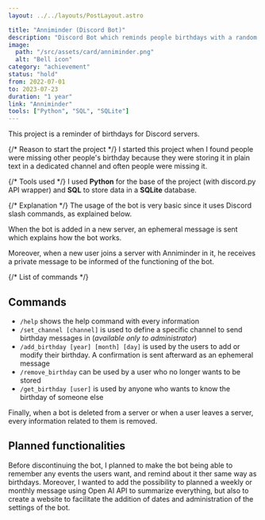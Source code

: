 ```yaml
---
layout: ../../layouts/PostLayout.astro

title: "Anniminder (Discord Bot)"
description: "Discord Bot which reminds people birthdays with a random sentence in the servers he set his birthday, or can tell the birthday of someone else if asked by another user."
image:
  path: "/src/assets/card/anniminder.png"
  alt: "Bell icon"
category: "achievement"
status: "hold"
from: 2022-07-01
to: 2023-07-23
duration: "1 year"
link: "Anniminder"
tools: ["Python", "SQL", "SQLite"]
---
```


This project is a reminder of birthdays for Discord servers.

{/* Reason to start the project */}
I started this project when I found people were missing other people's birthday because they were storing it in plain text in a dedicated channel and often people were missing it.

{/* Tools used */}
I used **Python** for the base of the project (with discord.py API wrapper) and **SQL** to store data in a **SQLite** database.

{/* Explanation */}
The usage of the bot is very basic since it uses Discord slash commands, as explained below.

When the bot is added in a new server, an ephemeral message is sent which explains how the bot works.

Moreover, when a new user joins a server with Anniminder in it, he receives a private message to be informed of the functioning of the bot.

{/* List of commands */}

## Commands

- `/help` shows the help command with every information
- `/set_channel [channel]` is used to define a specific channel to send birthday messages in (_available only to administrator_)
- `/add_birthday [year] [month] [day]` is used by the users to add or modify their birthday. A confirmation is sent afterward as an ephemeral message
- `/remove_birthday` can be used by a user who no longer wants to be stored
- `/get_birthday [user]` is used by anyone who wants to know the birthday of someone else

Finally, when a bot is deleted from a server or when a user leaves a server, every information related to them is removed.

## Planned functionalities

Before discontinuing the bot, I planned to make the bot being able to remember any events the users want, and remind about it ther same way as birthdays. Moreover, I wanted to add the possibility to planned a weekly or monthly message using Open AI API to summarize everything, but also to create a website to facilitate the addition of dates and administration of the settings of the bot.
